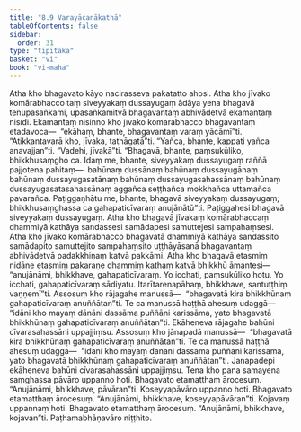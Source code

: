 ```yaml
---
title: "8.9 Varayācanākathā"
tableOfContents: false
sidebar:
  order: 31
type: "tipitaka"
basket: "vi"
book: "vi-maha"
---
```



<DynamicBreadcrumb />

<Division number="337" book="vi-maha">

<Paragraph number="1587" book="vi-maha">
Atha kho bhagavato kāyo nacirasseva pakatatto ahosi. Atha kho jīvako komārabhacco taṃ siveyyakaṃ dussayugaṃ ādāya yena bhagavā tenupasaṅkami, upasaṅkamitvā bhagavantaṃ abhivādetvā ekamantaṃ nisīdi. Ekamantaṃ nisinno kho jīvako komārabhacco bhagavantaṃ etadavoca—  “ekāhaṃ, bhante, bhagavantaṃ varaṃ yācāmī”ti. “Atikkantavarā kho, jīvaka, tathāgatā”ti. “Yañca, bhante, kappati yañca anavajjan”ti. “Vadehi, jīvakā”ti. “Bhagavā, bhante, paṃsukūliko, bhikkhusaṃgho ca. Idaṃ me, bhante, siveyyakaṃ dussayugaṃ raññā pajjotena pahitaṃ—  bahūnaṃ dussānaṃ bahūnaṃ dussayugānaṃ bahūnaṃ dussayugasatānaṃ bahūnaṃ dussayugasahassānaṃ bahūnaṃ dussayugasatasahassānaṃ aggañca seṭṭhañca mokkhañca uttamañca pavarañca. Paṭiggaṇhātu me, bhante, bhagavā siveyyakaṃ dussayugaṃ; bhikkhusaṃghassa ca gahapaticīvaraṃ anujānātū”ti. Paṭiggahesi bhagavā siveyyakaṃ dussayugaṃ. Atha kho bhagavā jīvakaṃ komārabhaccaṃ dhammiyā kathāya sandassesi samādapesi samuttejesi sampahaṃsesi. Atha kho jīvako komārabhacco bhagavatā dhammiyā kathāya sandassito samādapito samuttejito sampahaṃsito uṭṭhāyāsanā bhagavantaṃ abhivādetvā padakkhiṇaṃ katvā pakkāmi. Atha kho bhagavā etasmiṃ nidāne etasmiṃ pakaraṇe dhammiṃ kathaṃ katvā bhikkhū āmantesi—  “anujānāmi, bhikkhave, gahapaticīvaraṃ. Yo icchati, paṃsukūliko hotu. Yo icchati, gahapaticīvaraṃ sādiyatu. Itarītarenapāhaṃ, bhikkhave, santuṭṭhiṃ vaṇṇemī”ti.
</Paragraph>

<Paragraph number="1588" book="vi-maha">
Assosuṃ kho rājagahe manussā—  “bhagavatā kira bhikkhūnaṃ gahapaticīvaraṃ anuññātan”ti. Te ca manussā haṭṭhā ahesuṃ udaggā—  “idāni kho mayaṃ dānāni dassāma puññāni karissāma, yato bhagavatā bhikkhūnaṃ gahapaticīvaraṃ anuññātan”ti. Ekāheneva rājagahe bahūni cīvarasahassāni uppajjiṃsu.
</Paragraph>

<Paragraph number="1589" book="vi-maha">
Assosuṃ kho jānapadā manussā—  “bhagavatā kira bhikkhūnaṃ gahapaticīvaraṃ anuññātan”ti. Te ca manussā haṭṭhā ahesuṃ udaggā—  “idāni kho mayaṃ dānāni dassāma puññāni karissāma, yato bhagavatā bhikkhūnaṃ gahapaticīvaraṃ anuññātan”ti. Janapadepi ekāheneva bahūni cīvarasahassāni uppajjiṃsu.
</Paragraph>

<Paragraph number="1590" book="vi-maha">
Tena kho pana samayena saṃghassa pāvāro uppanno hoti. Bhagavato etamatthaṃ ārocesuṃ. “Anujānāmi, bhikkhave, pāvāran”ti.
</Paragraph>

<Paragraph number="1591" book="vi-maha">
Koseyyapāvāro uppanno hoti. Bhagavato etamatthaṃ ārocesuṃ. “Anujānāmi, bhikkhave, koseyyapāvāran”ti.
</Paragraph>

<Paragraph number="1592" book="vi-maha">
Kojavaṃ uppannaṃ hoti. Bhagavato etamatthaṃ ārocesuṃ. “Anujānāmi, bhikkhave, kojavan”ti.

</Paragraph>
</Division>

<Paragraph number="1593" type="center" book="vi-maha">
Paṭhamabhāṇavāro niṭṭhito.
</Paragraph>